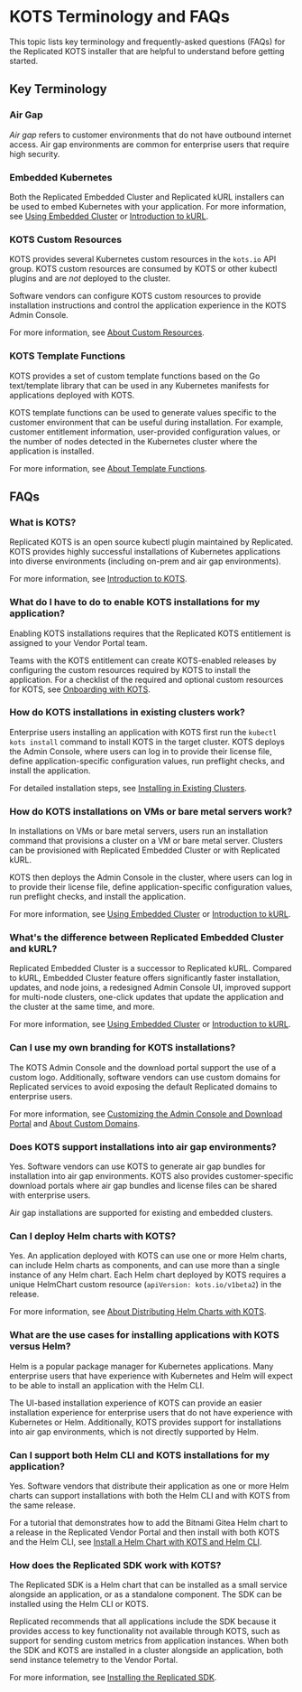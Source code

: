
# KOTS Terminology and FAQs

This topic lists key terminology and frequently-asked questions (FAQs) for the Replicated KOTS installer that are helpful to understand before getting started.

## Key Terminology

### Air Gap

_Air gap_ refers to customer environments that do not have outbound internet access. Air gap environments are common for enterprise users that require high security.

### Embedded Kubernetes

<EmbeddedKubernetes/>

Both the Replicated Embedded Cluster and Replicated kURL installers can be used to embed Kubernetes with your application. For more information, see [Using Embedded Cluster](/vendor/embedded-overview) or [Introduction to kURL](/vendor/kurl-about).

### KOTS Custom Resources

KOTS provides several Kubernetes custom resources in the `kots.io` API group. KOTS custom resources are consumed by KOTS or other kubectl plugins and are _not_ deployed to the cluster.

Software vendors can configure KOTS custom resources to provide installation instructions and control the application experience in the KOTS Admin Console.

For more information, see [About Custom Resources](/reference/custom-resource-about).

### KOTS Template Functions

KOTS provides a set of custom template functions based on the Go text/template library that can be used in any Kubernetes manifests for applications deployed with KOTS.

KOTS template functions can be used to generate values specific to the customer environment that can be useful during installation. For example, customer entitlement information, user-provided configuration values, or the number of nodes detected in the Kubernetes cluster where the application is installed.

For more information, see [About Template Functions](/reference/template-functions-about).

## FAQs

### What is KOTS?

Replicated KOTS is an open source kubectl plugin maintained by Replicated. KOTS provides highly successful installations of Kubernetes applications into diverse environments (including on-prem and air gap environments).

For more information, see [Introduction to KOTS](../intro-kots).

### What do I have to do to enable KOTS installations for my application?

Enabling KOTS installations requires that the Replicated KOTS entitlement is assigned to your Vendor Portal team.

Teams with the KOTS entitlement can create KOTS-enabled releases by configuring the custom resources required by KOTS to install the application. For a checklist of the required and optional custom resources for KOTS, see [Onboarding with KOTS](/vendor/distributing-workflow).

### How do KOTS installations in existing clusters work?

Enterprise users installing an application with KOTS first run the `kubectl kots install` command to install KOTS in the target cluster. KOTS deploys the Admin Console, where users can log in to provide their license file, define application-specific configuration values, run preflight checks, and install the application.

For detailed installation steps, see [Installing in Existing Clusters](/enterprise/installing-existing-cluster).

### How do KOTS installations on VMs or bare metal servers work?

In installations on VMs or bare metal servers, users run an installation command that provisions a cluster on a VM or bare metal server. Clusters can be provisioned with Replicated Embedded Cluster or with Replicated kURL.

KOTS then deploys the Admin Console in the cluster, where users can log in to provide their license file, define application-specific configuration values, run preflight checks, and install the application.

For more information, see [Using Embedded Cluster](/vendor/embedded-overview) or [Introduction to kURL](/vendor/kurl-about).

### What's the difference between Replicated Embedded Cluster and kURL?

Replicated Embedded Cluster is a successor to Replicated kURL. Compared to kURL, Embedded Cluster feature offers significantly faster installation, updates, and node joins, a redesigned Admin Console UI, improved support for multi-node clusters, one-click updates that update the application and the cluster at the same time, and more.

For more information, see [Using Embedded Cluster](/vendor/embedded-overview) or [Introduction to kURL](/vendor/kurl-about).

### Can I use my own branding for KOTS installations?

The KOTS Admin Console and the download portal support the use of a custom logo. Additionally, software vendors can use custom domains for Replicated services to avoid exposing the default Replicated domains to enterprise users.

For more information, see [Customizing the Admin Console and Download Portal](/vendor/admin-console-customize-app-icon) and [About Custom Domains](custom-domains).

### Does KOTS support installations into air gap environments?

Yes. Software vendors can use KOTS to generate air gap bundles for installation into air gap environments. KOTS also provides customer-specific download portals where air gap bundles and license files can be shared with enterprise users.

Air gap installations are supported for existing and embedded clusters. 

### Can I deploy Helm charts with KOTS?

Yes. An application deployed with KOTS can use one or more Helm charts, can include Helm charts as components, and can use more than a single instance of any Helm chart. Each Helm chart deployed by KOTS requires a unique HelmChart custom resource (`apiVersion: kots.io/v1beta2`) in the release.

For more information, see [About Distributing Helm Charts with KOTS](/vendor/helm-native-about).

### What are the use cases for installing applications with KOTS versus Helm?

Helm is a popular package manager for Kubernetes applications. Many enterprise users that have experience with Kubernetes and Helm will expect to be able to install an application with the Helm CLI. 

The UI-based installation experience of KOTS can provide an easier installation experience for enterprise users that do not have experience with Kubernetes or Helm. Additionally, KOTS provides support for installations into air gap environments, which is not directly supported by Helm.

### Can I support both Helm CLI and KOTS installations for my application?

Yes. Software vendors that distribute their application as one or more Helm charts can support installations with both the Helm CLI and with KOTS from the same release.

For a tutorial that demonstrates how to add the Bitnami Gitea Helm chart to a release in the Replicated Vendor Portal and then install with both KOTS and the Helm CLI, see [Install a Helm Chart with KOTS and Helm CLI](/vendor/tutorial-kots-helm-setup).

### How does the Replicated SDK work with KOTS?

The Replicated SDK is a Helm chart that can be installed as a small service alongside an application, or as a standalone component. The SDK can be installed using the Helm CLI or KOTS.

Replicated recommends that all applications include the SDK because it provides access to key functionality not available through KOTS, such as support for sending custom metrics from application instances. When both the SDK and KOTS are installed in a cluster alongside an application, both send instance telemetry to the Vendor Portal.

For more information, see [Installing the Replicated SDK](/vendor/replicated-sdk-installing).
